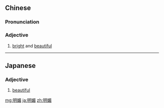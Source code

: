 ==Chinese==
{{zh-forms}}

===Pronunciation===
{{zh-pron
|m=míngmèi
|c=ming4 mei4
|cat=a
}}

===Adjective===
{{zh-adj}}

# [[bright]] and [[beautiful]]

----

==Japanese==
{{ja-kanjitab|めい|び|yomi=o}}

===Adjective===
{{ja-adj|めいび|infl=}}

# [[beautiful]]

[[mg:明媚]]
[[ja:明媚]]
[[zh:明媚]]